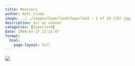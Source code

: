 ```yaml
---
title: Monsters
author: Matt Crump
image: ../../images/Superland/Superland - 1 of 19 (18).jpg
description: oil on canvas
categories: [Superland]
date: 2009-07-17 21:22:07
format:
  html:
    page-layout: full
---
```


![](../../images/Superland/Superland - 1 of 19 (18).jpg)


